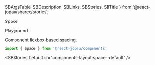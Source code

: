   SBArgsTable,
  SBDescription,
  SBLinks,
  SBStories,
  SBTitle
} from '@react-jopau/shared/stories';

<SBTitle>Space</SBTitle>

<SBLinks>
  <SBLinks.Item href="components-layout-space--default">Playground</SBLinks.Item>
</SBLinks>

<SBDescription>Component flexbox-based spacing.</SBDescription>

```jsx dark
import { Space } from '@react-jopau/components';
```

<SBStories.Default id="components-layout-space--default" />

<SBArgsTable component={Space} />

<SBStories>
  <SBStories.Item label="As" id="components-layout-space--as" />
  <SBStories.Item label="Direction" id="components-layout-space--direction" />
  <SBStories.Item label="Align" id="components-layout-space--align" />
  <SBStories.Item label="Justify" id="components-layout-space--justify" />
  <SBStories.Item label="Gap" id="components-layout-space--gap" />
  <SBStories.Item label="Wrap" id="components-layout-space--wrap" />
</SBStories>
